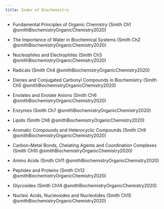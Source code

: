 ```yaml
---
title: Index of Biochemistry
---
```



- Fundamental Principles of Organic Chemistry (Smith Ch1 @smithBiochemistryOrganicChemistry2020)
- The Importance of Water in Biochemical Systems (Smith Ch2 @smithBiochemistryOrganicChemistry2020)
- Nucleophiles and Electrophiles (Smith Ch3 @smithBiochemistryOrganicChemistry2020)
- Radicals (Smith Ch4 @smithBiochemistryOrganicChemistry2020)
- Dienes and Conjugated Carbonyl Compounds in Biochemistry (Smith Ch5 @smithBiochemistryOrganicChemistry2020)
- Enolates and Enolate Anions (Smith Ch6 @smithBiochemistryOrganicChemistry2020)
- Enzymes (Smith Ch7 @smithBiochemistryOrganicChemistry2020)
- Lipids (Smith Ch8 @smithBiochemistryOrganicChemistry2020)
- Aromatic Compounds and Heterocyclic Compounds (Smith Ch9 @smithBiochemistryOrganicChemistry2020)
- Carbon–Metal Bonds, Chelating Agents and Coordination Complexes (Smith Ch10 @smithBiochemistryOrganicChemistry2020)
- Amino Acids (Smith Ch11 @smithBiochemistryOrganicChemistry2020)
- Peptides and Proteins (Smith Ch12 @smithBiochemistryOrganicChemistry2020)

- Glycosides (Smith Ch14 @smithBiochemistryOrganicChemistry2020)
- Nucleic Acids, Nucleosides and Nucleotides (Smith Ch15 @smithBiochemistryOrganicChemistry2020)
